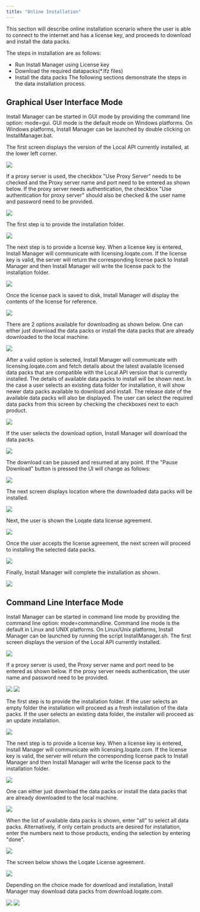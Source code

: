 ```yaml
---
title: "Online Installation"
---
```


This section will describe online installation scenario where the user is able to connect to the internet and has a license key, and proceeds to download and install the data packs.

The steps in installation are as follows:

- Run Install Manager using License key
- Download the required datapacks(\*.lfz files)
- Install the data packs
  The following sections demonstrate the steps in the data installation process.

## Graphical User Interface Mode

Install Manager can be started in GUI mode by providing the command line option: mode=gui. GUI mode is the default mode on Windows platforms. On Windows platforms, Install Manager can be launched by double clicking on InstallManager.bat.

The first screen displays the version of the Local API currently installed, at the lower left corner.

<Frame caption="">
  <img src="/images/IM_Online_image1.png" />
</Frame>

If a proxy server is used, the checkbox "Use Proxy Server" needs to be checked and the Proxy server name and port need to be entered as shown below. If the proxy server needs authentication, the checkbox "Use authentication for proxy server" should also be checked & the user name and password need to be provided.

<Frame caption="">
  <img src="/images/IM_Online_image2.png" />
</Frame>

The first step is to provide the installation folder.

<Frame caption="">
  <img src="/images/IM_Online_image3.png" />
</Frame>

The next step is to provide a license key. When a license key is entered, Install Manager will communicate with licensing.loqate.com. If the license key is valid, the server will return the corresponding license pack to Install Manager and then Install Manager will write the license pack to the installation folder.

<Frame caption="">
  <img src="/images/IM_Online_image4.png" />
</Frame>

Once the license pack is saved to disk, Install Manager will display the contents of the license for reference.

<Frame caption="">
  <img src="/images/IM_Online_image5.png" />
</Frame>

There are 2 options available for downloading as shown below. One can either just download the data packs or install the data packs that are already downloaded to the local machine.

<Frame caption="">
  <img src="/images/IM_Online_image6.png" />
</Frame>

After a valid option is selected, Install Manager will communicate with licensing.loqate.com and fetch details about the latest available licensed data packs that are compatible with the Local API version that is currently installed. The details of available data packs to install will be shown next. In the case a user selects an existing data folder for installation, it will show newer data packs available to download and install. The release date of the available data packs will also be displayed. The user can select the required data packs from this screen by checking the checkboxes next to each product.

<Frame caption="">
  <img src="/images/IM_Online_image7.png" />
</Frame>

If the user selects the download option, Install Manager will download the data packs.

<Frame caption="">
  <img src="/images/IM_Online_image8.png" />
</Frame>

The download can be paused and resumed at any point. If the "Pause Download" button is pressed the UI will change as follows:

<Frame caption="">
  <img src="/images/IM_Online_image9.png" />
</Frame>

The next screen displays location where the downloaded data packs will be installed.

<Frame caption="">
  <img src="/images/IM_Online_image10.png" />
</Frame>

Next, the user is shown the Loqate data license agreement.

<Frame caption="">
  <img src="/images/IM_Online_image11.png" />
</Frame>

Once the user accepts the license agreement, the next screen will proceed to installing the selected data packs.

<Frame caption="">
  <img src="/images/IM_Online_image12.png" />
</Frame>

Finally, Install Manager will complete the installation as shown.

<Frame caption="">
  <img src="/images/IM_Online_image13.png" />
</Frame>

## Command Line Interface Mode

Install Manager can be started in command line mode by providing the command line option: mode=commandline. Command line mode is the default in Linux and UNIX platforms. On Linux/Unix platforms, Install Manager can be launched by running the script InstallManager.sh. The first screen displays the version of the Local API currently installed.

<Frame caption="">
  <img src="/images/IM_Online_image14.png" />
</Frame>

If a proxy server is used, the Proxy server name and port need to be entered as shown below. If the proxy server needs authentication, the user name and password need to be provided.

<Frame caption="">
  <img src="/images/IM_Online_image15.png" />
</Frame>

<Frame caption="">
  <img src="/images/IM_Online_image16.png" />
</Frame>

The first step is to provide the installation folder. If the user selects an empty folder the installation will proceed as a fresh installation of the data packs. If the user selects an existing data folder, the installer will proceed as an update installation.

<Frame caption="">
  <img src="/images/IM_Online_image17.png" />
</Frame>

The next step is to provide a license key. When a license key is entered, Install Manager will communicate with licensing.loqate.com. If the license key is valid, the server will return the corresponding license pack to Install Manager and then Install Manager will write the license pack to the installation folder.

<Frame caption="">
  <img src="/images/IM_Online_image18.png" />
</Frame>

One can either just download the data packs or install the data packs that are already downloaded to the local machine.

<Frame caption="">
  <img src="/images/IM_Online_image19.png" />
</Frame>

When the list of available data packs is shown, enter "all" to select all data packs. Alternatively, if only certain products are desired for installation, enter the numbers next to those products, ending the selection by entering "done".

<Frame caption="">
  <img src="/images/IM_Online_image20.png" />
</Frame>

The screen below shows the Loqate License agreement.

<Frame caption="">
  <img src="/images/IM_Online_image21.png" />
</Frame>

Depending on the choice made for download and installation, Install Manager may download data packs from download.loqate.com.

<Frame caption="">
  <img src="/images/IM_Online_image22.png" />
</Frame>

<Frame caption="">
  <img src="/images/IM_Online_image23.png" />
</Frame>
